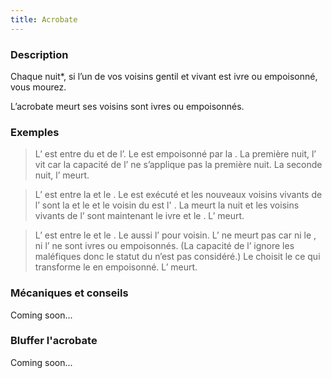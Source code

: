 ```yaml
---
title: Acrobate
---
```



<Role ACROBATE header />

### Description

Chaque nuit*, si l’un de vos voisins gentil et vivant est ivre ou empoisonné, vous mourez.

L’acrobate meurt ses voisins sont ivres ou empoisonnés. 

### Exemples 

> L’<Role ACROBATE /> est entre du <Role LYCANTHROPE /> et de l’<Role AMNESIQUE />. Le <Role LYCANTHROPE /> est empoisonné par la <Role VEUVE_NOIRE />. La première nuit, l’<Role ACROBATE /> vit car la capacité de l’<Role ACROBATE /> ne s’applique pas la première nuit. La seconde nuit, l’<Role ACROBATE /> meurt.

> L’<Role ACROBATE /> est entre la <Role GITANE /> et le <Role SOLDAT />. Le <Role SOLDAT /> est exécuté et les nouveaux voisins vivants de l’<Role ACROBATE /> sont la <Role GITANE /> et le <Role BOOMDANDY /> et le voisin du <Role BOOMDANDY /> est l'<Role HERBORISTE /> . La <Role GITANE /> meurt la nuit et les voisins vivants de l’<Role ACROBATE /> sont maintenant le <Role MARIN /> ivre et le <Role BOOMDANDY />. L’<Role ACROBATE /> meurt.

> L’<Role ACROBATE /> est entre le <Role IMP /> et le <Role REVEUR />. Le <Role IMP /> aussi l’<Role HORLOGER /> pour voisin. L’<Role ACROBATE /> ne meurt pas car ni le <Role REVEUR />, ni l’<Role HORLOGER /> ne sont ivres ou empoisonnés. (La capacité de l’<Role ACROBATE /> ignore les maléfiques donc le statut du <Role IMP /> n’est pas considéré.) Le <Role CHARMEUR_DE_SERPENT /> choisit le <Role IMP /> ce qui transforme le <Role IMP /> en <Role CHARMEUR_DE_SERPENT /> empoisonné. L’<Role ACROBATE /> meurt.

### Mécaniques et conseils

Coming soon...

### Bluffer l'acrobate

Coming soon...


